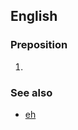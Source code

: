 {{delete|This is not a word nor is it even an accurate phonetic representation of the Canadian pronunciation.  Just a feeble joke by an anon. -- [[User:WikiPedant|WikiPedant]] 17:01, 11 January 2008 (UTC)}}

==English==

===Preposition===
{{infl|en|preposition}}

# {{context|Canada}} {{alternative form of|about}}

===See also===
* [[eh]]